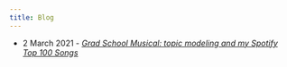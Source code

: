 ```yaml
---
title: Blog
---
```


- 2 March 2021 - [_Grad School Musical: topic modeling and my Spotify Top 100 Songs_](2March2021_spotify_100_stm.html)